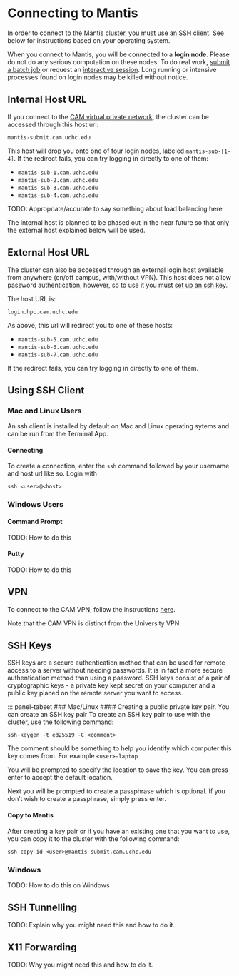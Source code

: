 # Connecting to Mantis
In order to connect to the Mantis cluster, you must use an SSH client. See below for instructions based on your operating system.

::: {.callout-warning}
When you connect to Mantis, you will be connected to a **login node**. Please do not do any serious computation on these nodes. To do real work, [submit a batch job]() or request an [interactive session](). Long running or intensive processes found on login nodes may be killed without notice. 
:::


## Internal Host URL

If you connect to the [CAM virtual private network](connect.qmd#sec-vpn), the cluster can be accessed through this host url: 

`mantis-submit.cam.uchc.edu` 


::: {.callout-tip}
This host will drop you onto one of four login nodes, labeled `mantis-sub-[1-4]`. 
If the redirect fails, you can try logging in directly to one of them:

- `mantis-sub-1.cam.uchc.edu`
- `mantis-sub-2.cam.uchc.edu`
- `mantis-sub-3.cam.uchc.edu`
- `mantis-sub-4.cam.uchc.edu`


TODO: Appropriate/accurate to say something about load balancing here
:::

The internal host is planned to be phased out in the near future so that only the external host explained below will be used.

## External Host URL

The cluster can also be accessed through an external login host available from anywhere (on/off campus, with/without VPN). This host does not allow password authentication,  however, so to use it you must [set up an ssh key](connect.qmd#sec-ssh-keys).

The host URL is:

`login.hpc.cam.uchc.edu` 

::: {.callout-tip}
As above, this url will redirect you to one of these hosts:

- `mantis-sub-5.cam.uchc.edu`
- `mantis-sub-6.cam.uchc.edu`
- `mantis-sub-7.cam.uchc.edu`

If the redirect fails, you can try logging in directly to one of them.
:::

## Using SSH Client

::: panel-tabset

### Mac and Linux Users
An ssh client is installed by default on Mac and Linux operating sytems and can be run from the Terminal App.

#### Connecting
To create a connection, enter the `ssh` command followed by your username and host url like so. 
Login with 

`ssh <user>@<host>` 


### Windows Users

::: panel-tabset
#### Command Prompt 
TODO: How to do this

#### Putty
TODO: How to do this
:::
:::


## VPN

To connect to the CAM VPN, follow the instructions [here](https://health.uconn.edu/high-performance-computing/tutorials/cam-vpn/). 

Note that the CAM VPN is distinct from the University VPN. 
<!--TODO: Move the documentation for vnp here eventually -->

## SSH Keys {#sec-ssh-keys} 
SSH keys are a secure authentication method that can be used for remote access to a server without needing passwords. It is in fact a more secure authentication method than using a password. SSH keys consist of a pair of cryptographic keys - a private key kept secret on your computer and a public key placed on the remote server you want to access.

::: panel-tabset
### Mac/Linux
#### Creating a public private key pair.
You can create an SSH key pair 
To create an SSH key pair to use with the cluster, use the following command:

`ssh-keygen -t ed25519 -C <comment> `

The comment should be something to help you identify which computer this key comes from. For example `<user>-laptop`

You will be prompted to specify the location to save the key. You can press enter to accept the default location.

Next you will be prompted to create a passphrase which is optional. If you don't wish to create a passphrase, simply press enter.


#### Copy to Mantis
After creating a key pair or if you have an existing one that you want to use, you can copy it to the cluster with the following command:

`ssh-copy-id <user>@mantis-submit.cam.uchc.edu`

### Windows
TODO: How to do this on Windows


## SSH Tunnelling
TODO: Explain why you might need this and how to do it.

## X11 Forwarding
TODO: Why you might need this and how to do it.